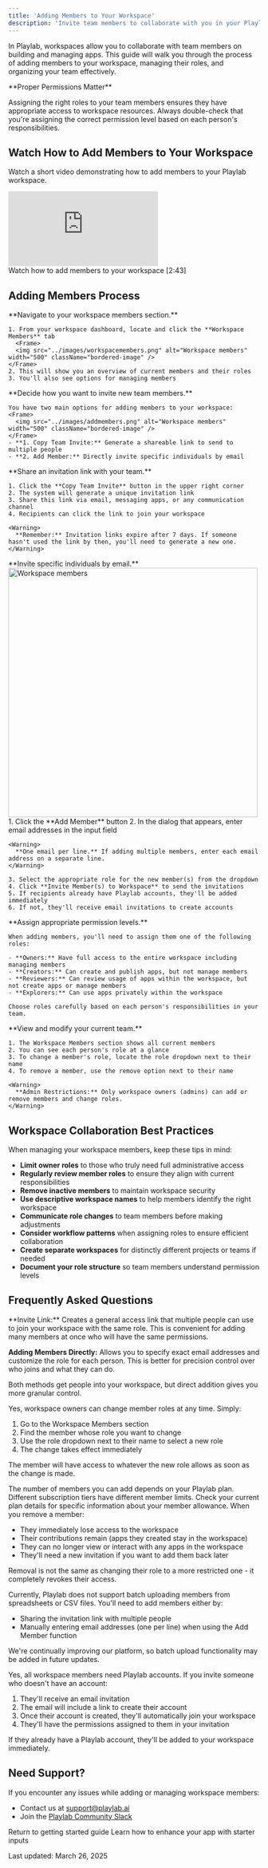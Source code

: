 ```yaml
---
title: 'Adding Members to Your Workspace'
description: 'Invite team members to collaborate with you in your Playlab workspace'
---
```


In Playlab, workspaces allow you to collaborate with team members on building and managing apps. This guide will walk you through the process of adding members to your workspace, managing their roles, and organizing your team effectively.

<Info>
  **Proper Permissions Matter**
  
  Assigning the right roles to your team members ensures they have appropriate access to workspace resources. Always double-check that you're assigning the correct permission level based on each person's responsibilities.
</Info>

## <Icon icon="video" size="24" className="inline-block align-text-bottom" /> Watch How to Add Members to Your Workspace

Watch a short video demonstrating how to add members to your Playlab workspace.
<Frame>
  <iframe
    src="https://www.loom.com/embed/4c6814db707444be859f402a0d29671d?sid=fb736df7-e7fa-43af-9341-3fbf9b0fdede"
    frameborder="0"
    webkitallowfullscreen
    mozallowfullscreen
    allowfullscreen
    style={{ width: "100%", height: "400px" }}
  ></iframe>
  <figcaption>Watch how to add members to your workspace [2:43]</figcaption>
</Frame>

## <Icon icon="stairs" size="24" className="inline-block align-text-bottom" /> Adding Members Process

<Steps>
  <Step title="Access Workspace Members">
    **Navigate to your workspace members section.**
    
    1. From your workspace dashboard, locate and click the **Workspace Members** tab
      <Frame>
      <img src="../images/workspacemembers.png" alt="Workspace members" width="500" className="bordered-image" />
    </Frame>
    2. This will show you an overview of current members and their roles
    3. You'll also see options for managing members
  </Step>

  <Step title="Choose Your Invitation Method">
    **Decide how you want to invite new team members.**
    
    You have two main options for adding members to your workspace:
    <Frame>
      <img src="../images/addmembers.png" alt="Workspace members" width="500" className="bordered-image" />
    </Frame>
    - **1. Copy Team Invite:** Generate a shareable link to send to multiple people
    - **2. Add Member:** Directly invite specific individuals by email
  </Step>

  <Step title="Using the Copy Team Invite Method">
    **Share an invitation link with your team.**
    
    1. Click the **Copy Team Invite** button in the upper right corner
    2. The system will generate a unique invitation link
    3. Share this link via email, messaging apps, or any communication channel
    4. Recipients can click the link to join your workspace
    
    <Warning>
      **Remember:** Invitation links expire after 7 days. If someone hasn't used the link by then, you'll need to generate a new one.
    </Warning>
  </Step>

  <Step title="Using the Add Member Method">
    **Invite specific individuals by email.**
        <Frame>
      <img src="../images/manuallyadd.png" alt="Workspace members" width="500" className="bordered-image" />
    </Frame>
    1. Click the **Add Member** button
    2. In the dialog that appears, enter email addresses in the input field
    
    <Warning>
      **One email per line.** If adding multiple members, enter each email address on a separate line.
    </Warning>
    
    3. Select the appropriate role for the new member(s) from the dropdown
    4. Click **Invite Member(s) to Workspace** to send the invitations
    5. If recipients already have Playlab accounts, they'll be added immediately
    6. If not, they'll receive email invitations to create accounts
  </Step>

  <Step title="Managing Member Roles">
    **Assign appropriate permission levels.**
    
    When adding members, you'll need to assign them one of the following roles:
    
    - **Owners:** Have full access to the entire workspace including managing members
    - **Creators:** Can create and publish apps, but not manage members
    - **Reviewers:** Can review usage of apps within the workspace, but not create apps or manage members
    - **Explorers:** Can use apps privately within the workspace
    
    Choose roles carefully based on each person's responsibilities in your team.
  </Step>

  <Step title="Managing Existing Members">
    **View and modify your current team.**
    
    1. The Workspace Members section shows all current members
    2. You can see each person's role at a glance
    3. To change a member's role, locate the role dropdown next to their name
    4. To remove a member, use the remove option next to their name
    
    <Warning>
      **Admin Restrictions:** Only workspace owners (admins) can add or remove members and change roles.
    </Warning>
  </Step>
</Steps>

## <Icon icon="lightbulb-on" size="24" className="inline-block align-text-bottom" /> Workspace Collaboration Best Practices

When managing your workspace members, keep these tips in mind:

  - **Limit owner roles** to those who truly need full administrative access
  - **Regularly review member roles** to ensure they align with current responsibilities
  - **Remove inactive members** to maintain workspace security
  - **Use descriptive workspace names** to help members identify the right workspace
  - **Communicate role changes** to team members before making adjustments
  - **Consider workflow patterns** when assigning roles to ensure efficient collaboration
  - **Create separate workspaces** for distinctly different projects or teams if needed
  - **Document your role structure** so team members understand permission levels

## <Icon icon="circle-question" size="24" className="inline-block align-text-bottom" /> Frequently Asked Questions

<Accordion title="What's the difference between using the invite link and adding members directly?">
  **Invite Link:** Creates a general access link that multiple people can use to join your workspace with the same role. This is convenient for adding many members at once who will have the same permissions.
  
  **Adding Members Directly:** Allows you to specify exact email addresses and customize the role for each person. This is better for precision control over who joins and what they can do.
  
  Both methods get people into your workspace, but direct addition gives you more granular control.
</Accordion>

<Accordion title="Can I change a member's role after they've joined?">
  Yes, workspace owners can change member roles at any time. Simply:
  
  1. Go to the Workspace Members section
  2. Find the member whose role you want to change
  3. Use the role dropdown next to their name to select a new role
  4. The change takes effect immediately
  
  The member will have access to whatever the new role allows as soon as the change is made.
</Accordion>

<Accordion title="Is there a limit to how many members I can add to my workspace?">
  The number of members you can add depends on your Playlab plan. Different subscription tiers have different member limits. Check your current plan details for specific information about your member allowance.
</Accordion>

<Accordion title="What happens if I remove a member from my workspace?">
  When you remove a member:
  
  - They immediately lose access to the workspace
  - Their contributions remain (apps they created stay in the workspace)
  - They can no longer view or interact with any apps in the workspace
  - They'll need a new invitation if you want to add them back later
  
  Removal is not the same as changing their role to a more restricted one - it completely revokes their access.
</Accordion>

<Accordion title="Can I batch upload members from a spreadsheet?">
  Currently, Playlab does not support batch uploading members from spreadsheets or CSV files. You'll need to add members either by:
  
  - Sharing the invitation link with multiple people
  - Manually entering email addresses (one per line) when using the Add Member function
  
  We're continually improving our platform, so batch upload functionality may be added in future updates.
</Accordion>

<Accordion title="Do members need to create Playlab accounts to join my workspace?">
  Yes, all workspace members need Playlab accounts. If you invite someone who doesn't have an account:
  
  1. They'll receive an email invitation
  2. The email will include a link to create their account
  3. Once their account is created, they'll automatically join your workspace
  4. They'll have the permissions assigned to them in your invitation
  
  If they already have a Playlab account, they'll be added to your workspace immediately.
</Accordion>

## <Icon icon="bullhorn" size="24" className="inline-block align-text-bottom" /> Need Support?

If you encounter any issues while adding or managing workspace members:

* Contact us at [support@playlab.ai](mailto:support@playlab.ai)
* Join the [Playlab Community Slack](https://join.slack.com/t/playlabcommunity/shared_invite/zt-31mhwj7nl-49e1Mw5fYpyHJGOFyDIFtA)

<CardGroup>
  <Card title="Back to Getting Started" icon="arrow-left" href="/getstarted/index" iconType="duotone">
    Return to getting started guide
  </Card>
  <Card title="Publishing your Playlab App" icon="input-text" href="/getstarted/publishing" iconType="duotone">
    Learn how to enhance your app with starter inputs
  </Card>
</CardGroup>

Last updated: March 26, 2025